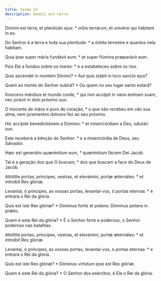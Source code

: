 ```yaml
---
title: Salmo 23
description: Domini est terra
---
```


<div class="side-by-side not-content">

Dómini est terra, et plenitúdo ejus: * orbis terrárum, et univérsi qui hábitant in eo.

Do Senhor é a terra e toda sua plenitude: * a órbita terrestre e quantos nela habitam.

Quia ipse super mária fundávit eum: * et super flúmina præparávit eum.

Pois Ele a fundou sobre os mares: * e a estabeleceu sobre os rios.

Quis ascéndet in montem Dómini? * Aut quis stabit in loco sancto ejus?

Quem ao monte do Senhor subirá? * Ou quem no seu lugar santo estará?

Ínnocens mánibus et mundo corde, * qui non accépit in vano ánimam suam, nec jurávit in dolo próximo suo.

O inocente de mãos e puro de coração, * o que não recebeu em vão sua alma, nem juramentos dolosos fez ao seu próximo.

Hic accípiet benedictiónem a Dómino: * et misericórdiam a Deo, salutári suo.

Este receberá a bênção do Senhor: * e a misericórdia de Deus, seu Salvador.

Hæc est generátio quæréntium eum, * quæréntium fáciem Dei Jacob.

Tal é a geração dos que O buscam, * dos que buscam a face do Deus de Jacob.

Attóllite portas, príncipes, vestras, et elevámini, portæ æternáles: * et introíbit Rex glóriæ.

Levantai, ó príncipes, as vossas portas, levantai-vos, ó portas eternas: * e entrará o Rei da glória.

Quis est iste Rex glóriæ? * Dóminus fortis et potens: Dóminus potens in prǽlio.

Quem é este Rei da glória? * É o Senhor forte e poderoso, o Senhor poderoso nas batalhas.

Attóllite portas, príncipes, vestras, et elevámini, portæ æternáles: * et introíbit Rex glóriæ.

Levantai, ó príncipes, as vossas portas, levantai-vos, ó portas eternas: * e entrará o Rei da glória.

Quis est iste Rex glóriæ? * Dóminus virtútum ipse est Rex glóriæ.

Quem é este Rei da glória? * O Senhor dos exércitos, é Ele o Rei da glória.

</div>
